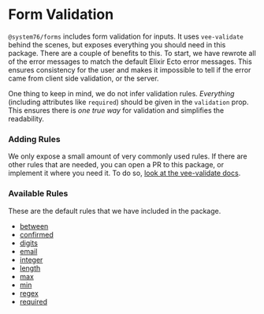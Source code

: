 
<Meta title="Examples|Validation" />

# Form Validation

`@system76/forms` includes form validation for inputs. It uses `vee-validate`
behind the scenes, but exposes everything you should need in this package. There
are a couple of benefits to this. To start, we have rewrote all of the error
messages to match the default Elixir Ecto error messages. This ensures
consistency for the user and makes it impossible to tell if the error came from
client side validation, or the server.

One thing to keep in mind, we do not infer validation rules. _Everything_
(including attributes like `required`) should be given in the `validation` prop.
This ensures there is _one true way_ for validation and simplifies the
readability.

### Adding Rules

We only expose a small amount of very commonly used rules. If there are other
rules that are needed, you can open a PR to this package, or implement it where
you need it. To do so,
[look at the vee-validate docs](https://logaretm.github.io/vee-validate/guide/basics.html#adding-rules).

### Available Rules

These are the default rules that we have included in the package.

- [between](https://logaretm.github.io/vee-validate/guide/rules.html#between)
- [confirmed](https://logaretm.github.io/vee-validate/guide/rules.html#confirmed)
- [digits](https://logaretm.github.io/vee-validate/guide/rules.html#digits)
- [email](https://logaretm.github.io/vee-validate/guide/rules.html#email)
- [integer](https://logaretm.github.io/vee-validate/guide/rules.html#integer)
- [length](https://logaretm.github.io/vee-validate/guide/rules.html#length)
- [max](https://logaretm.github.io/vee-validate/guide/rules.html#max)
- [min](https://logaretm.github.io/vee-validate/guide/rules.html#min)
- [regex](https://logaretm.github.io/vee-validate/guide/rules.html#regex)
- [required](https://logaretm.github.io/vee-validate/guide/rules.html#required)

